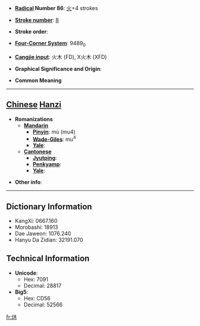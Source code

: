 * '''[[Wiktionary:Chinese radical index| Radical]] Number 86''': [[Wiktionary:Chinese radical index 火|火]]+4 strokes

* '''[[Wiktionary:Chinese total strokes index|Stroke number]]''': [[Wiktionary:Chinese total strokes index 8|8]]

* '''Stroke order''': 

* '''[[Wiktionary:Chinese four corner index|Four-Corner System]]''': 9489<sub>0</sub>

* '''[[Wiktionary:Chinese Cangjie index|Cangjie input]]''': 火木 (FD), X火木 (XFD)

* '''Graphical Significance and Origin''': 

* '''Common Meaning'''

----

== [[Chinese]] [[Hanzi]] ==

* '''Romanizations'''
** '''[[Mandarin]]'''
*** '''[[Pinyin]]''': mù (mu4)
*** '''[[Wade-Giles]]''': mu<sup>4</sup>
*** '''[[Yale]]''': 
** '''[[Cantonese]]'''
*** '''[[Jyutping]]''':
*** '''[[Penkyamp]]''': 
*** '''[[Yale]]''': 

* '''Other info''': 

----

== Dictionary Information ==

* KangXi: 0667.160
* Morobashi: 18913
* Dae Jaweon: 1076.240
* Hanyu Da Zidian: 32191.070

== Technical Information ==

* '''Unicode''':
** Hex: 7091
** Decimal: 28817
* '''Big5''':
** Hex: CD56
** Decimal: 52566

[[fr:炑]]